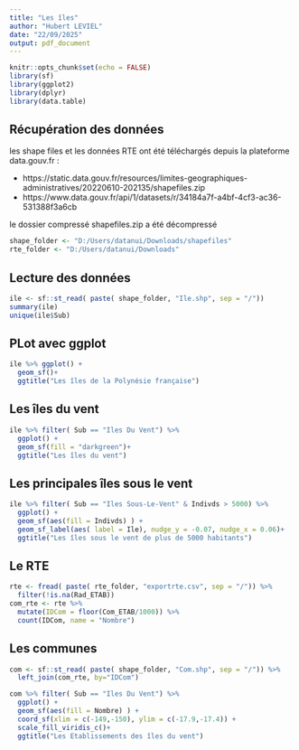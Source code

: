 ```yaml
---
title: "Les îles"
author: "Hubert LEVIEL"
date: "22/09/2025"
output: pdf_document
---
```


```r
knitr::opts_chunk$set(echo = FALSE)
library(sf)
library(ggplot2)
library(dplyr)
library(data.table)
```

## Récupération des données
les shape files et les données RTE ont été téléchargés depuis la plateforme data.gouv.fr : 

- https://static.data.gouv.fr/resources/limites-geographiques-administratives/20220610-202135/shapefiles.zip
- https://www.data.gouv.fr/api/1/datasets/r/34184a7f-a4bf-4cf3-ac36-531388f3a6cb

le dossier compressé shapefiles.zip a été décompressé

```r
shape_folder <- "D:/Users/datanui/Downloads/shapefiles"
rte_folder <- "D:/Users/datanui/Downloads"
```
## Lecture des données
```r
ile <- sf::st_read( paste( shape_folder, "Ile.shp", sep = "/"))
summary(ile)
unique(ile$Sub)
```

## PLot avec ggplot

```r
ile %>% ggplot() +
  geom_sf()+ 
  ggtitle("Les îles de la Polynésie française") 
```

## Les îles du vent

```r
ile %>% filter( Sub == "Iles Du Vent") %>%
  ggplot() +
  geom_sf(fill = "darkgreen")+ 
  ggtitle("Les îles du vent") 
```

## Les principales îles sous le vent

```r
ile %>% filter( Sub == "Iles Sous-Le-Vent" & Indivds > 5000) %>%
  ggplot() +
  geom_sf(aes(fill = Indivds) ) + 
  geom_sf_label(aes( label = Ile), nudge_y = -0.07, nudge_x = 0.06)+ 
  ggtitle("Les îles sous le vent de plus de 5000 habitants") 
```

## Le RTE
```r
rte <- fread( paste( rte_folder, "exportrte.csv", sep = "/")) %>%
  filter(!is.na(Rad_ETAB))
com_rte <- rte %>% 
  mutate(IDCom = floor(Com_ETAB/1000)) %>%
  count(IDCom, name = "Nombre") 
```
## Les communes
```r
com <- sf::st_read( paste( shape_folder, "Com.shp", sep = "/")) %>%
  left_join(com_rte, by="IDCom")
```
```r

com %>% filter( Sub == "Iles Du Vent") %>%
  ggplot() +
  geom_sf(aes(fill = Nombre) ) +
  coord_sf(xlim = c(-149,-150), ylim = c(-17.9,-17.4)) + 
  scale_fill_viridis_c()+
  ggtitle("Les Etablissements des îles du vent")
  
```
